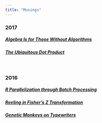 ```yaml
---
title: "Musings"
---
```


### 2017

##### [**Algebra Is for Those Without Algorithms**](algebra-is-for-those-without-algorithms.html)

##### [**The Ubiquitous Dot Product**](the-ubiquitous-dot-product.html)

<br>

### 2016

##### [**R Parallelization through Batch Processing**](r-parallelization-through-batch-processing.html)

##### [**Reeling in Fisher's Z Transformation**](reeling-in-fishers-z-transformation.html)

##### [**Genetic Monkeys on Typewriters**](genetic-monkeys-on-typewriters.html)

<br>
